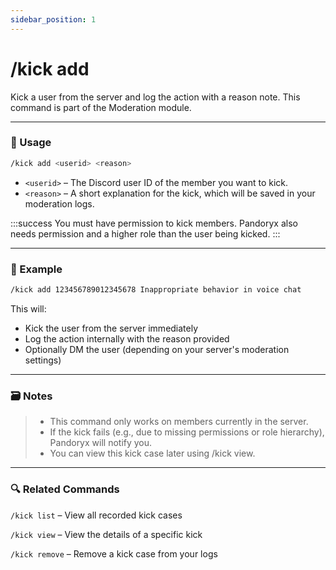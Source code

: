 ```yaml
---
sidebar_position: 1
---
```


# /kick add

Kick a user from the server and log the action with a reason note. This command is part of the Moderation module.

<hr className="md-divider-gradient" />

### 💬 Usage
```bash
/kick add <userid> <reason>
```
- `<userid>` – The Discord user ID of the member you want to kick.
- `<reason>` – A short explanation for the kick, which will be saved in your moderation logs.

:::success
You must have permission to kick members. Pandoryx also needs permission and a higher role than the user being kicked.
:::

<hr className="md-divider-gradient" />

### 📌 Example
```bash
/kick add 123456789012345678 Inappropriate behavior in voice chat
```
This will:
- Kick the user from the server immediately
- Log the action internally with the reason provided
- Optionally DM the user (depending on your server's moderation settings)

<hr className="md-divider-gradient" />

### 🗃️ Notes
> - This command only works on members currently in the server.
> - If the kick fails (e.g., due to missing permissions or role hierarchy), Pandoryx will notify you.
> - You can view this kick case later using /kick view.

<hr className="md-divider-gradient" />

### 🔍 Related Commands
`/kick list` – View all recorded kick cases

`/kick view` – View the details of a specific kick

`/kick remove` – Remove a kick case from your logs
